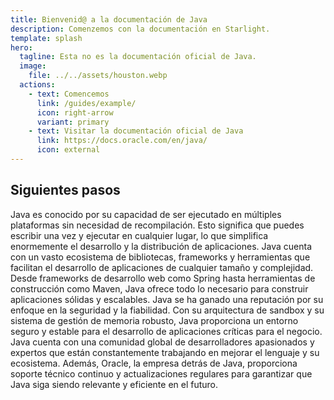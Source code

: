 ```yaml
---
title: Bienvenid@ a la documentación de Java
description: Comenzemos con la documentación en Starlight.
template: splash
hero:
  tagline: Esta no es la documentación oficial de Java.
  image:
    file: ../../assets/houston.webp
  actions:
    - text: Comencemos
      link: /guides/example/
      icon: right-arrow
      variant: primary
    - text: Visitar la documentación oficial de Java
      link: https://docs.oracle.com/en/java/
      icon: external
---
```



## Siguientes pasos

<CardGrid stagger>
	<Card title="Portabilidad y Versatilidad" icon="laptop">
		Java es conocido por su capacidad de ser ejecutado en múltiples plataformas sin necesidad de recompilación. Esto significa que puedes escribir una vez y ejecutar en cualquier lugar, lo que simplifica enormemente el desarrollo y la distribución de aplicaciones.
	</Card>
	<Card title="Ecosistema Robusto" icon="seti:lock">
		Java cuenta con un vasto ecosistema de bibliotecas, frameworks y herramientas que facilitan el desarrollo de aplicaciones de cualquier tamaño y complejidad. Desde frameworks de desarrollo web como Spring hasta herramientas de construcción como Maven, Java ofrece todo lo necesario para construir aplicaciones sólidas y escalables.
	</Card>
	<Card title="Seguridad y Fiabilidad" icon="setting">
		Java se ha ganado una reputación por su enfoque en la seguridad y la fiabilidad. Con su arquitectura de sandbox y su sistema de gestión de memoria robusto, Java proporciona un entorno seguro y estable para el desarrollo de aplicaciones críticas para el negocio.
	</Card>
	<Card title="Comunidad Activa y Soporte Continuo" icon="open-book">
		Java cuenta con una comunidad global de desarrolladores apasionados y expertos que están constantemente trabajando en mejorar el lenguaje y su ecosistema. Además, Oracle, la empresa detrás de Java, proporciona soporte técnico continuo y actualizaciones regulares para garantizar que Java siga siendo relevante y eficiente en el futuro.
	</Card>
</CardGrid>
